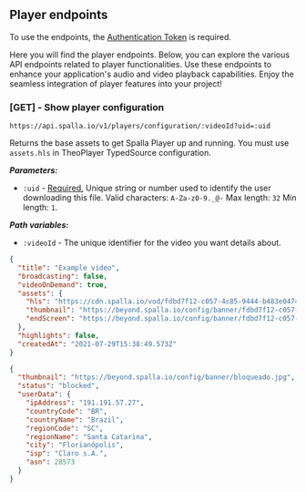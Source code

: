 ## Player endpoints
 
<Callout type="info" emoji="ℹ️">
  To use the endpoints, the <Link href="/token_authentication" target="_blank"> <u>Authentication Token</u> </Link> is required.
</Callout>

Here you will find the player endpoints. Below, you can explore the various API endpoints 
related to player functionalities. Use these endpoints to enhance your application's audio 
and video playback capabilities. Enjoy the seamless integration of player features into 
your project!

### [GET] - Show player configuration
```url copy
https://api.spalla.io/v1/players/configuration/:videoId?uid=:uid
```

Returns the base assets to get Spalla Player up and running. You must use `assets.hls` in 
TheoPlayer TypedSource configuration.

***Parameters:***
* `:uid` - <u>Required.</u> Unique string or number used to identify the user downloading this file. 
Valid characters: `A-Za-z0-9._@-` Max length: `32` Min length: `1`.

***Path variables:***
* `:videoId` - The unique identifier for the video you want details about.

```json filename="SUCCESS - 200 OK"
{
  "title": "Example video",
  "broadcasting": false,
  "videoOnDemand": true,
  "assets": {
    "hls": "https://cdn.spalla.io/vod/fdbd7f12-c057-4c85-9444-b483e047450a/playlist.m3u8?sjwt=eyJhbGciOiJIUzI1NiIsInR5cCI6IkpXVCJ9.eyJuYmYiOjE2Mjg1NzEzODYsImlhdCI6MTYyODU3MTM4NiwiZXhwIjoxNjI4NjE0NTg2LCJqdGkiOiI5NGFmYzg5OC0wZGMyLTQ5M2pc3EtYjgyMi0xMWJiMGYzNTE0OWEiLCJMiOiJTcGFsbGEifQ.VmelgD574TUVARQgJ2AdLWEGDxNz2i9mlHWWJlGGJ6A",
    "thumbnail": "https://beyond.spalla.io/config/banner/fdbd7f12-c057-4c85-9444-b483e047450a/thumbnail.jpg",
    "endScreen": "https://beyond.spalla.io/config/banner/fdbd7f12-c057-4c85-9444-b483e047450a/end_screen.jpg"
  },
  "highlights": false,
  "createdAt": "2021-07-29T15:38:49.573Z"
}
``` 
```json filename="GEOBLOCK - 428 PRECONDITION REQUIRED"
{
  "thumbnail": "https://beyond.spalla.io/config/banner/bloqueado.jpg",
  "status": "blocked",
  "userData": {
    "ipAddress": "191.191.57.27",
    "countryCode": "BR",
    "countryName": "Brazil",
    "regionCode": "SC",
    "regionName": "Santa Catarina",
    "city": "Florianópolis",
    "isp": "Claro s.A.",
    "asn": 28573
  }
}
``` 